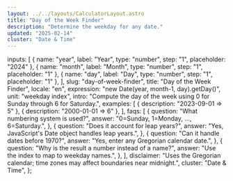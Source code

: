 ```yaml
---
layout: ../../layouts/CalculatorLayout.astro
title: "Day of the Week Finder"
description: "Determine the weekday for any date."
updated: "2025-02-14"
cluster: "Date & Time"
---
```



  inputs: [
    { name: "year", label: "Year", type: "number", step: "1", placeholder: "2024" },
    { name: "month", label: "Month", type: "number", step: "1", placeholder: "1" },
    { name: "day", label: "Day", type: "number", step: "1", placeholder: "1" },
  ],
  slug: "day-of-week-finder",
  title: "Day of the Week Finder",
  locale: "en",
  expression: "new Date(year, month-1, day).getDay()",
  unit: "weekday index",
  intro: "Compute the day of the week using 0 for Sunday through 6 for Saturday.",
  examples: [
    { description: "2023-09-01 ⇒ 5" },
    { description: "2000-01-01 ⇒ 6" },
  ],
  faqs: [
    {
      question: "What numbering system is used?",
      answer: "0=Sunday, 1=Monday, ..., 6=Saturday.",
    },
    {
      question: "Does it account for leap years?",
      answer: "Yes, JavaScript's Date object handles leap years.",
    },
    {
      question: "Can it handle dates before 1970?",
      answer: "Yes, enter any Gregorian calendar date.",
    },
    {
      question: "Why is the result a number instead of a name?",
      answer: "Use the index to map to weekday names.",
    },
  ],
  disclaimer: "Uses the Gregorian calendar; time zones may affect boundaries near midnight.",
  cluster: "Date & Time",
};

<Calculator schema={schema} />
